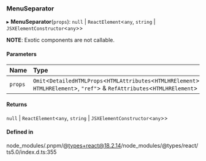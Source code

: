 ### MenuSeparator

▸ **MenuSeparator**(`props`): `null` \| `ReactElement`\<`any`, `string` \| `JSXElementConstructor`\<`any`\>\>

**NOTE**: Exotic components are not callable.

#### Parameters

| Name    | Type                                                                                                                                |
| :------ | :---------------------------------------------------------------------------------------------------------------------------------- |
| `props` | `Omit`\<`DetailedHTMLProps`\<`HTMLAttributes`\<`HTMLHRElement`\>, `HTMLHRElement`\>, `"ref"`\> & `RefAttributes`\<`HTMLHRElement`\> |

#### Returns

`null` \| `ReactElement`\<`any`, `string` \| `JSXElementConstructor`\<`any`\>\>

#### Defined in

node_modules/.pnpm/@types+react@18.2.14/node_modules/@types/react/ts5.0/index.d.ts:355
